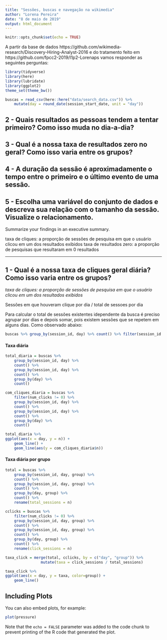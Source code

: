 ```yaml
---
title: "Sessões, buscas e navegação na wikimedia"
author: "Lorena Pereira"
date: "8 de maio de 2019"
output: html_document
---
```


```r
knitr::opts_chunk$set(echo = TRUE)
```

A partir da base de dados https://github.com/wikimedia-research/Discovery-Hiring-Analyst-2016
e do tratamento feito em https://github.com/fpcc2-2019/l1p2-Lorenaps
vamos responder as seguintes perguntas:

```r
library(tidyverse)
library(here)
library(lubridate)
library(ggplot2)
theme_set(theme_bw())

buscas = read_csv(here::here("data/search_data.csv")) %>% 
    mutate(day = round_date(session_start_date, unit = "day")) 

```
## 2 - Quais resultados as pessoas tendem a tentar primeiro? Como isso muda no dia-a-dia?
## 3 - Qual é a nossa taxa de resultados zero no geral? Como isso varia entre os grupos?
## 4 - A duração da sessão é aproximadamente o tempo entre o primeiro e o último evento de uma sessão.
## 5 - Escolha uma variável do conjunto de dados e descreva sua relação com o tamanho da sessão. Visualize o relacionamento.
Summarize your findings in an executive summary.

taxa de cliques: a proporção de sessões de pesquisa em que o usuário clicou em um dos resultados exibidos
taxa de resultados zero: a proporção de pesquisas que resultaram em 0 resultados

-----

## 1 - Qual é a nossa taxa de cliques geral diária? Como isso varia entre os grupos?

*taxa de cliques: a proporção de sessões de pesquisa em que o usuário clicou em um dos resultados exibidos*

Sessões em que houveram clique por dia / total de sessoes por dia

Para calcular o total de sessões existentes idependente da busca é preciso agrupar por dias e depois somar, pois existem sessões que se repetem em alguns dias. Como observado abaixo:

```r
buscas %>% group_by(session_id, day) %>% count() %>% filter(session_id == "8cf57f4f99f96220")
```

#### Taxa diária
```r

total_diaria = buscas %>% 
    group_by(session_id, day) %>% 
    count() %>% 
    group_by(session_id, day) %>% 
    count() %>%
    group_by(day) %>%
    count()

com_cliques_diaria = buscas %>% 
    filter(num_clicks != 0) %>%
    group_by(session_id, day) %>% 
    count() %>% 
    group_by(session_id, day) %>% 
    count() %>%
    group_by(day) %>%
    count()

total_diaria %>%
ggplot(aes(x = day, y = n)) + 
    geom_line() +
    geom_line(aes(y = com_cliques_diaria$n))

```

#### Taxa diária por grupo
```r

total = buscas %>% 
    group_by(session_id, day, group) %>% 
    count() %>% 
    group_by(session_id, day, group) %>% 
    count() %>%
    group_by(day, group) %>%
    count() %>%
    rename(total_sessions = n)

cclicks = buscas %>% 
    filter(num_clicks != 0) %>%
    group_by(session_id, day, group) %>% 
    count() %>% 
    group_by(session_id, day, group) %>% 
    count() %>%
    group_by(day, group) %>%
    count() %>%
    rename(click_sessions = n)

taxa_click = merge(total, cclicks, by = c("day", "group")) %>%
                mutate(taxa = click_sessions / total_sessions)

taxa_click %>%
ggplot(aes(x = day, y = taxa, color=group)) + 
    geom_line() 
```

## Including Plots

You can also embed plots, for example:

```r
plot(pressure)
```

Note that the `echo = FALSE` parameter was added to the code chunk to prevent printing of the R code that generated the plot.
